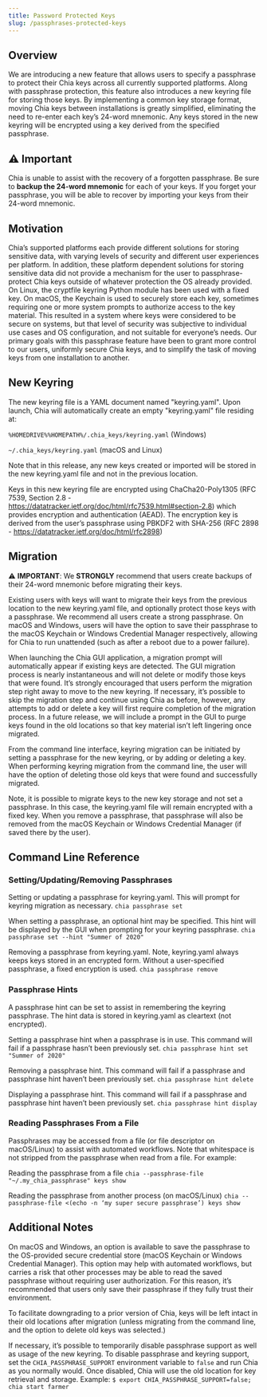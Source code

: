 ```yaml
---
title: Password Protected Keys
slug: /passphrases-protected-keys
---
```


## Overview

We are introducing a new feature that allows users to specify a passphrase to protect their Chia keys across all currently supported platforms. Along with passphrase protection, this feature also introduces a new keyring file for storing those keys. By implementing a common key storage format, moving Chia keys between installations is greatly simplified, eliminating the need to re-enter each key’s 24-word mnemonic. Any keys stored in the new keyring will be encrypted using a key derived from the specified passphrase.

## :warning: Important

Chia is unable to assist with the recovery of a forgotten passphrase. Be sure to **backup the 24-word mnemonic** for each of your keys. If you forget your passphrase, you will be able to recover by importing your keys from their 24-word mnemonic.

## Motivation

Chia’s supported platforms each provide different solutions for storing sensitive data, with varying levels of security and different user experiences per platform. In addition, these platform dependent solutions for storing sensitive data did not provide a mechanism for the user to passphrase-protect Chia keys outside of whatever protection the OS already provided. On Linux, the cryptfile keyring Python module has been used with a fixed key. On macOS, the Keychain is used to securely store each key, sometimes requiring one or more system prompts to authorize access to the key material. This resulted in a system where keys were considered to be secure on systems, but that level of security was subjective to individual use cases and OS configuration, and not suitable for everyone’s needs. Our primary goals with this passphrase feature have been to grant more control to our users, uniformly secure Chia keys, and to simplify the task of moving keys from one installation to another.

## New Keyring

The new keyring file is a YAML document named "keyring.yaml". Upon launch, Chia will automatically create an empty "keyring.yaml" file residing at:

`%HOMEDRIVE%%HOMEPATH%/.chia_keys/keyring.yaml` (Windows)

`~/.chia_keys/keyring.yaml` (macOS and Linux)

Note that in this release, any new keys created or imported will be stored in the new keyring.yaml file and not in the previous location.

Keys in this new keyring file are encrypted using ChaCha20-Poly1305 (RFC 7539, Section 2.8 - https://datatracker.ietf.org/doc/html/rfc7539.html#section-2.8) which provides encryption and authentication (AEAD). The encryption key is derived from the user’s passphrase using PBKDF2 with SHA-256 (RFC 2898 - https://datatracker.ietf.org/doc/html/rfc2898)

## Migration

:warning: **IMPORTANT**: We **STRONGLY** recommend that users create backups of their 24-word mnemonic before migrating their keys.

Existing users with keys will want to migrate their keys from the previous location to the new keyring.yaml file, and optionally protect those keys with a passphrase. We recommend all users create a strong passphrase. On macOS and Windows, users will have the option to save their passphrase to the macOS Keychain or Windows Credential Manager respectively, allowing for Chia to run unattended (such as after a reboot due to a power failure).

When launching the Chia GUI application, a migration prompt will automatically appear if existing keys are detected. The GUI migration process is nearly instantaneous and will not delete or modify those keys that were found. It’s strongly encouraged that users perform the migration step right away to move to the new keyring. If necessary, it’s possible to skip the migration step and continue using Chia as before, however, any attempts to add or delete a key will first require completion of the migration process. In a future release, we will include a prompt in the GUI to purge keys found in the old locations so that key material isn’t left lingering once migrated.

From the command line interface, keyring migration can be initiated by setting a passphrase for the new keyring, or by adding or deleting a key. When performing keyring migration from the command line, the user will have the option of deleting those old keys that were found and successfully migrated.

Note, it is possible to migrate keys to the new key storage and not set a passphrase. In this case, the keyring.yaml file will remain encrypted with a fixed key. When you remove a passphrase, that passphrase will also be removed from the macOS Keychain or Windows Credential Manager (if saved there by the user).

## Command Line Reference

### Setting/Updating/Removing Passphrases

Setting or updating a passphrase for keyring.yaml. This will prompt for keyring migration as necessary.
`chia passphrase set`

When setting a passphrase, an optional hint may be specified. This hint will be displayed by the GUI when prompting for your keyring passphrase.
`chia passphrase set --hint "Summer of 2020"`

Removing a passphrase from keyring.yaml. Note, keyring.yaml always keeps keys stored in an encrypted form. Without a user-specified passphrase, a fixed encryption is used.
`chia passphrase remove`

### Passphrase Hints

A passphrase hint can be set to assist in remembering the keyring passphrase. The hint data is stored in keyring.yaml as cleartext (not encrypted).

Setting a passphrase hint when a passphrase is in use. This command will fail if a passphrase hasn’t been previously set.
`chia passphrase hint set "Summer of 2020"`

Removing a passphrase hint. This command will fail if a passphrase and passphrase hint haven’t been previously set.
`chia passphrase hint delete`

Displaying a passphrase hint. This command will fail if a passphrase and passphrase hint haven’t been previously set.
`chia passphrase hint display`

### Reading Passphrases From a File

Passphrases may be accessed from a file (or file descriptor on macOS/Linux) to assist with automated workflows. Note that whitespace is not stripped from the passphrase when read from a file. For example:

Reading the passphrase from a file
`chia --passphrase-file "~/.my_chia_passphrase" keys show`

Reading the passphrase from another process (on macOS/Linux)
`chia --passphrase-file <(echo -n ‘my super secure passphrase’) keys show`

## Additional Notes

On macOS and Windows, an option is available to save the passphrase to the OS-provided secure credential store (macOS Keychain or Windows Credential Manager). This option may help with automated workflows, but carries a risk that other processes may be able to read the saved passphrase without requiring user authorization. For this reason, it’s recommended that users only save their passphrase if they fully trust their environment.

To facilitate downgrading to a prior version of Chia, keys will be left intact in their old locations after migration (unless migrating from the command line, and the option to delete old keys was selected.)

If necessary, it’s possible to temporarily disable passphrase support as well as usage of the new keyring. To disable passphrase and keyring support, set the `CHIA_PASSPHRASE_SUPPORT` environment variable to `false` and run Chia as you normally would. Once disabled, Chia will use the old location for key retrieval and storage. Example:
`$ export CHIA_PASSPHRASE_SUPPORT=false; chia start farmer`
